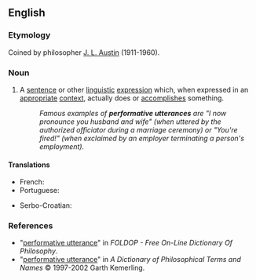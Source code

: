 ==English==
{{wikipedia}}

===Etymology===
Coined by philosopher [[w:J._L._Austin|J. L. Austin]] (1911-1960).

===Noun===
{{en-noun}}

# {{lb|en|philosophy|linguistics}} A [[sentence]] or other [[linguistic]] [[expression]] which, when expressed in an [[appropriate]] [[context]], actually does or [[accomplish]]es something.
#: ''Famous examples of '''performative utterances''' are "I now pronounce you husband and wife" (when uttered by the authorized officiator during a marriage ceremony) or "You're fired!" (when exclaimed by an employer terminating a person's employment).''

====Translations====
{{trans-top|An expression which, when expressed in an appropriate context, actually does or accomplishes something}}


* French: {{t|fr|énoncé performatif|m}}
* Portuguese: {{t|pt|enunciado performativo|m}}
{{trans-mid}}
* Serbo-Croatian: {{t|sh|performativna snaga iskaza}}
{{trans-bottom}}

===References===
* "[http://www.swif.uniba.it/lei/foldop/foldoc.cgi?performative+utterance performative utterance]" in ''FOLDOP - Free On-Line Dictionary Of Philosophy''.
* "[http://www.philosophypages.com/dy/p2.htm#perfo performative utterance]" in ''A Dictionary of Philosophical Terms and Names'' © 1997-2002 Garth Kemerling.